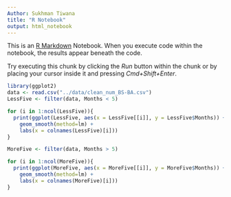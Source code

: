 ```yaml
---
Author: Sukhman Tiwana
title: "R Notebook"
output: html_notebook
---
```


This is an [R Markdown](http://rmarkdown.rstudio.com) Notebook. When you execute code within the notebook, the results appear beneath the code. 

Try executing this chunk by clicking the *Run* button within the chunk or by placing your cursor inside it and pressing *Cmd+Shift+Enter*. 

```r
library(ggplot2)
data <- read.csv("../data/clean_num_BS-BA.csv")
LessFive <- filter(data, Months < 5)

for (i in 1:ncol(LessFive)){
  print(ggplot(LessFive, aes(x = LessFive[[i]], y = LessFive$Months)) +
    geom_smooth(method=lm) +
    labs(x = colnames(LessFive)[i]))
}
```

```r
MoreFive <- filter(data, Months > 5)

for (i in 1:ncol(MoreFive)){
  print(ggplot(MoreFive, aes(x = MoreFive[[i]], y = MoreFive$Months)) +
    geom_smooth(method=lm) +
    labs(x = colnames(MoreFive)[i]))
}
```

